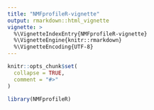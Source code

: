 ```yaml
---
title: "NMFprofileR-vignette"
output: rmarkdown::html_vignette
vignette: >
  %\VignetteIndexEntry{NMFprofileR-vignette}
  %\VignetteEngine{knitr::rmarkdown}
  %\VignetteEncoding{UTF-8}
---
```


```r
knitr::opts_chunk$set(
  collapse = TRUE,
  comment = "#>"
)
```

```r
library(NMFprofileR)
```
